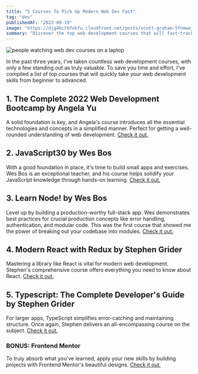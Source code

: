 ```yaml
---
title: "5 Courses To Pick Up Modern Web Dev Fast"
tag: "dev"
publishedAt: "2022-09-19"
image: "https://djg4kctbfokfu.cloudfront.net/posts/scott-graham-5fnmwej4taa-unsplash.jpeg"
summary: "Discover the top web development courses that will fast-track your skills from beginner to advanced. Learn from exceptional teachers and engage in hands-on projects to truly master web development."
---
```


<Image
  src="https://djg4kctbfokfu.cloudfront.net/posts/scott-graham-5fnmwej4taa-unsplash.jpeg"
  alt="people watching web dev courses on a laptop"
/>

In the past three years, I've taken countless web development courses, with only a few standing out as truly valuable. To save you time and effort, I've compiled a list of top courses that will quickly take your web development skills from beginner to advanced.

## 1. The Complete 2022 Web Development Bootcamp by Angela Yu

A solid foundation is key, and Angela's course introduces all the essential technologies and concepts in a simplified manner. Perfect for getting a well-rounded understanding of web development. [Check it out.](https://www.udemy.com/course/the-complete-web-development-bootcamp/?couponCode=PLOYALTY0923)

## 2. JavaScript30 by Wes Bos

With a good foundation in place, it's time to build small apps and exercises. Wes Bos is an exceptional teacher, and his course helps solidify your JavaScript knowledge through hands-on learning. [Check it out.](https://javascript30.com/)

## 3. Learn Node! by Wes Bos

Level up by building a production-worthy full-stack app. Wes demonstrates best practices for crucial production concepts like error handling, authentication, and modular code. This was the first course that showed me the power of breaking out your codebase into modules. [Check it out.](https://learnnode.com/)

## 4. Modern React with Redux by Stephen Grider

Mastering a library like React is vital for modern web development. Stephen's comprehensive course offers everything you need to know about React. [Check it out.](https://www.udemy.com/course/react-redux/)

## 5. Typescript: The Complete Developer's Guide by Stephen Grider

For larger apps, TypeScript simplifies error-catching and maintaining structure. Once again, Stephen delivers an all-encompassing course on the subject. [Check it out.](https://www.udemy.com/course/typescript-the-complete-developers-guide/?couponCode=PLOYALTY0923)

### BONUS: Frontend Mentor

To truly absorb what you've learned, apply your new skills by building projects with Frontend Mentor's beautiful designs. [Check it out.](https://www.frontendmentor.io/)
